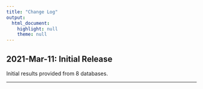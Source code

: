 ```yaml
---
title: "Change Log"
output: 
  html_document: 
    highlight: null
    theme: null
---
```


## 2021-Mar-11: Initial Release

Initial results provided from 8 databases.

------